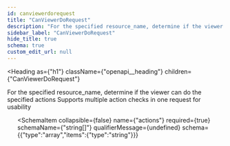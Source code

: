 ```yaml
---
id: canviewerdorequest
title: "CanViewerDoRequest"
description: "For the specified resource_name, determine if the viewer can do the specified"
sidebar_label: "CanViewerDoRequest"
hide_title: true
schema: true
custom_edit_url: null
---
```



<Heading
  as={"h1"}
  className={"openapi__heading"}
  children={"CanViewerDoRequest"}
>
</Heading>



For the specified resource_name, determine if the viewer can do the specified
 actions Supports multiple action checks in one request for usability

<ul>
  <SchemaItem
    collapsible={false}
    name={"resourceName"}
    required={true}
    schemaName={"string"}
    qualifierMessage={undefined}
    schema={{"type":"string"}}
  >
    
  </SchemaItem><SchemaItem
    collapsible={false}
    name={"actions"}
    required={true}
    schemaName={"string[]"}
    qualifierMessage={undefined}
    schema={{"type":"array","items":{"type":"string"}}}
  >
    
  </SchemaItem>
</ul>
            